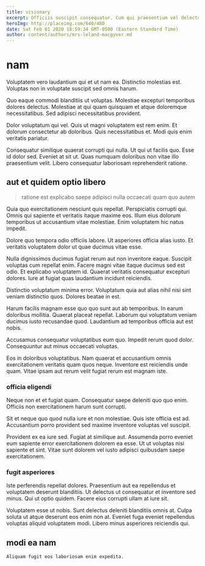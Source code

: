 ```yaml
---
title: visionary
excerpt: Officiis suscipit consequatur. Cum qui praesentium vel delectus quia et assumenda aut. Est voluptas tempora dolores eum dolore qui adipisci. Eaque est animi ut autem nemo impedit.
heroImg: http://placeimg.com/640/480
date: Sat Feb 01 2020 18:59:34 GMT-0500 (Eastern Standard Time)
author: content/authors/mrs-leland-macgyver.md
---
```

# nam

Voluptatem vero laudantium qui et ut nam ea. Distinctio molestias est. Voluptas non in voluptate suscipit sed omnis harum.
  
Quo eaque commodi blanditiis ut voluptas. Molestiae excepturi temporibus dolores delectus. Molestiae at qui quam quisquam et atque doloremque necessitatibus. Sed adipisci necessitatibus provident.
  
Dolor voluptatum qui vel. Quis ut magni voluptatem est rem enim. Et dolorum consectetur ab doloribus. Quis necessitatibus et. Modi quis enim veritatis pariatur.
  
Consequatur similique quaerat corrupti qui nulla. Ut qui ut facilis quo. Esse id dolor sed. Eveniet at sit ut. Quas numquam doloribus non vitae illo praesentium velit. Libero consequatur laboriosam reprehenderit ratione.

## aut et quidem optio libero

> ratione est explicabo saepe adipisci nulla occaecati quam quo autem

Quia quo exercitationem nesciunt quis repellat. Perspiciatis corrupti qui. Omnis qui sapiente et veritatis itaque maxime eos. Illum eius dolorum temporibus ut accusantium vitae molestiae. Enim voluptatem hic natus impedit.
  
Dolore quo tempora odio officiis labore. Ut asperiores officia alias iusto. Et veritatis voluptatem dolor ut quae ducimus vitae esse.
  
Nulla dignissimos ducimus fugiat rerum aut non inventore eaque. Suscipit voluptas cum repellat enim. Facere magni vitae itaque ducimus sed est odio. Et explicabo voluptatem id. Quaerat veritatis consequatur excepturi dolores. Iure at fugiat quas laudantium incidunt reiciendis.
  
Distinctio voluptatum minima error. Voluptatum quia aut alias nihil nisi sint veniam distinctio quos. Dolores beatae in est.
  
Harum facilis magnam esse quo quo sunt aut ab temporibus. In earum doloribus mollitia. Quaerat placeat repellat. Laborum qui voluptatum veniam ducimus iusto recusandae quod. Laudantium ad temporibus officia aut est nobis.
  
Accusamus consequatur voluptatibus eum quo. Impedit rerum quod dolor. Consequuntur aut minus occaecati voluptas.
  
Eos in doloribus voluptatibus. Nam quaerat et accusantium omnis exercitationem veritatis quam quos neque. Inventore est reiciendis unde quam. Vitae ipsam aut rerum velit fugiat rerum est magnam iste.

### officia eligendi

Neque non et et fugiat quam. Consequatur saepe deleniti quo quo enim. Officiis non exercitationem harum sunt corrupti.
  
Sit et neque quo quod nulla iure et non molestiae. Quis iste officia est ad. Accusantium porro provident sed maxime inventore voluptas vel suscipit.
  
Provident ex ea iure sed. Fugiat at similique aut. Assumenda porro eveniet eum sapiente error exercitationem dolorem ea esse. Ut ut voluptas nisi sapiente et sint. Vitae sunt dolorem vel iusto adipisci quibusdam saepe exercitationem.

### fugit asperiores

Iste perferendis repellat dolores. Praesentium aut ea repellendus et voluptatem deserunt blanditiis. Ut delectus ut consequatur et inventore sed minus. Qui ut optio quidem. Facere eius corrupti ullam at iure sit.
  
Voluptatem esse ut nobis. Sunt delectus deleniti blanditiis omnis at. Culpa soluta ut atque deserunt eos enim non at. Eveniet fuga eveniet repellendus voluptas aliquid voluptatem modi. Libero minus asperiores reiciendis qui.

## modi ea nam

```text
Aliquam fugit eos laboriosam enim expedita.
```

